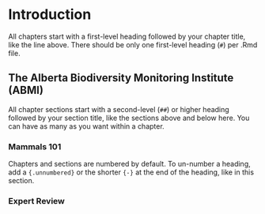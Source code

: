 # Introduction

All chapters start with a first-level heading followed by your chapter title, like the line above. There should be only one first-level heading (`#`) per .Rmd file.

## The Alberta Biodiversity Monitoring Institute (ABMI)

All chapter sections start with a second-level (`##`) or higher heading followed by your section title, like the sections above and below here. You can have as many as you want within a chapter.

### Mammals 101 {-}

Chapters and sections are numbered by default. To un-number a heading, add a `{.unnumbered}` or the shorter `{-}` at the end of the heading, like in this section.

### Expert Review
